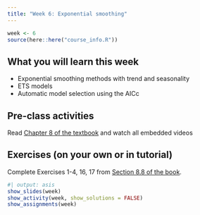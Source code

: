 ```yaml
---
title: "Week 6: Exponential smoothing"
---
```


```r
week <- 6
source(here::here("course_info.R"))
```

## What you will learn this week

* Exponential smoothing methods with trend and seasonality
* ETS models
* Automatic model selection using the AICc

## Pre-class activities

Read [Chapter 8 of the textbook](https://otexts.com/fpp3/expsmooth.html) and watch all embedded videos

## Exercises (on your own or in tutorial)

Complete Exercises 1-4, 16, 17 from [Section 8.8 of the book](https://otexts.com/fpp3/expsmooth-exercises.html).

<!-- [**Solutions to Exercises**](ex6-sol.qmd) -->


```r
#| output: asis
show_slides(week)
show_activity(week, show_solutions = FALSE)
show_assignments(week)
```
